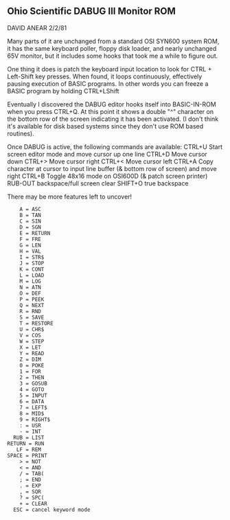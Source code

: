 == Ohio Scientific DABUG III Monitor ROM ==

DAVID ANEAR 2/2/81

Many parts of it are unchanged from a standard OSI SYN600 system ROM, it has the same keyboard poller, floppy disk loader, and nearly unchanged 65V monitor, but it includes some hooks that took me a while to figure out.

One thing it does is patch the keyboard input location to look for CTRL + Left-Shift key presses. When found, it loops continuously, effectively pausing execution of BASIC programs. In other words you can freeze a BASIC program by holding CTRL+LShift

Eventually I discovered the DABUG editor hooks itself into BASIC-IN-ROM when you press CTRL+Q. At this point it shows a double "^" character on the bottom row of the screen indicating it has been activated. (I don't think it's available for disk based systems since they don't use ROM based routines).

Once DABUG is active, the following commands are available:
CTRL+U Start screen editor mode and move cursor up one line
CTRL+D Move cursor down
CTRL+> Move cursor right
CTRL+< Move cursor left
CTRL+A Copy character at cursor to input line buffer (& bottom row of screen) and move right
CTRL+B Toggle 48x16 mode on OSI600D (& patch screen printer)
RUB-OUT backspace/full screen clear
SHIFT+O true backspace

There may be more features left to uncover!

     A = ASC
     B = TAN
     C = SIN
     D = SGN
     E = RETURN
     F = FRE
     G = LEN
     H = VAL
     I = STR$
     J = STOP
     K = CONT
     L = LOAD
     M = LOG
     N = ATN
     O = DEF
     P = PEEK
     Q = NEXT
     R = RND
     S = SAVE
     T = RESTORE
     U = CHR$
     V = COS
     W = STEP
     X = LET 
     Y = READ
     Z = DIM
     0 = POKE
     1 = FOR
     2 = THEN
     3 = GOSUB
     4 = GOTO
     5 = INPUT
     6 = DATA
     7 = LEFT$
     8 = MID$
     9 = RIGHT$
     : = USR
     - = INT
   RUB = LIST
 RETURN = RUN
    LF = REM
 SPACE = PRINT
     > = NOT
     < = AND
     / = TAB(
     ; = END
     . = EXP
     , = SQR
     ? = SPC(
     + = CLEAR
   ESC = cancel keyword mode